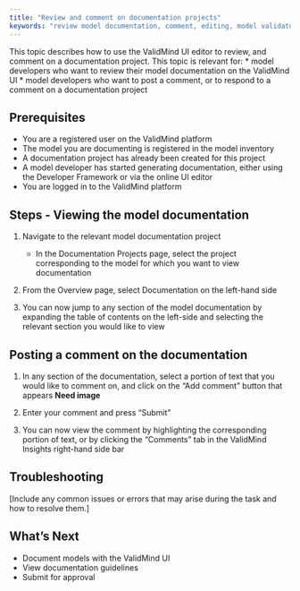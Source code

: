 ```yaml
---
title: "Review and comment on documentation projects"
keywords: "review model documentation, comment, editing, model validator, model risk management, ValidMind"
---
```


This topic describes how to use the ValidMind UI editor to review, and comment on a documentation project. This topic is relevant for: 
* model developers who want to review their model documentation on the ValidMind UI
* model developers who want to post a comment, or to respond to a comment on a documentation project

## Prerequisites

* You are a registered user on the ValidMind platform
* The model you are documenting is registered in the model inventory
* A documentation project has already been created for this project
* A model developer has started generating documentation, either using the Developer Framework or via the online UI editor
* You are logged in to the ValidMind platform

## Steps - Viewing the model documentation

1. Navigate to the relevant model documentation project
   - In the Documentation Projects page, select the project corresponding to the model for which you want to view documentation

2. From the Overview page, select Documentation on the left-hand side

3. You can now jump to any section of the model documentation by expanding the table of contents on the left-side and selecting the relevant section you would like to view

## Posting a comment on the documentation

1. In any section of the documentation, select a portion of text that you would like to comment on, and click on the "Add comment" button that appears **Need image**

2. Enter your comment and press "Submit"

3. You can now view the comment by highlighting the corresponding portion of text, or by clicking the "Comments" tab in the ValidMind Insights right-hand side bar

## Troubleshooting

[Include any common issues or errors that may arise during the task and how to resolve them.]

## What's Next

* Document models with the ValidMind UI
* View documentation guidelines
* Submit for approval
